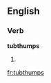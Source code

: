 ==English==

===Verb===
'''tubthumps'''

# {{third-person singular of|[[tubthump]]}}

[[fr:tubthumps]]